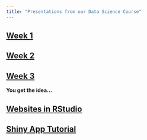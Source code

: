 ```yaml
---
title: "Presentations from our Data Science Course"
---
```



## [Week 1](general_programming.html)
## [Week 2](data_wrangling_in_R.html)
## [Week 3](data_visualization_final.html)

__You get the idea...__


## [Websites in RStudio](personal_website.html)
## [Shiny App Tutorial](Shiny_Tutorial.html)
